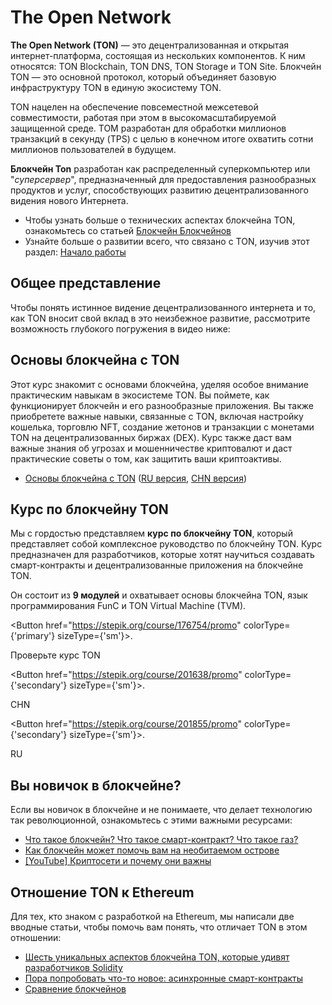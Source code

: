 
# The Open Network

**The Open Network (TON)** — это децентрализованная и открытая интернет-платформа, состоящая из нескольких компонентов. К ним относятся: TON Blockchain, TON DNS, TON Storage и TON Site. Блокчейн TON — это основной протокол, который объединяет базовую инфраструктуру TON в единую экосистему TON.

TON нацелен на обеспечение повсеместной межсетевой совместимости, работая при этом в высокомасштабируемой защищенной среде. TOM разработан для обработки миллионов транзакций в секунду (TPS) с целью в конечном итоге охватить сотни миллионов пользователей в будущем.

**Блокчейн Ton** разработан как распределенный суперкомпьютер или "_суперсервер_", предназначенный для предоставления разнообразных продуктов и услуг, способствующих развитию децентрализованного видения нового Интернета.

- Чтобы узнать больше о технических аспектах блокчейна TON, ознакомьтесь со статьей [Блокчейн Блокчейнов](/v3/concepts/dive-into-ton/ton-blockchain/blockchain-of-blockchains)
- Узнайте больше о развитии всего, что связано с TON, изучив этот раздел: [Начало работы](/v3/documentation/ton-documentation)

## Общее представление

Чтобы понять истинное видение децентрализованного интернета и то, как TON вносит свой вклад в это неизбежное развитие, рассмотрите возможность глубокого погружения в видео ниже:

<Player url="https://www.youtube.com/watch?v=XgzHmV_nnpY" />

## Основы блокчейна с TON

Этот курс знакомит с основами блокчейна, уделяя особое внимание практическим навыкам в экосистеме TON. Вы поймете, как функционирует блокчейн и его разнообразные приложения. Вы также приобретете важные навыки, связанные с TON, включая настройку кошелька, торговлю NFT, создание жетонов и транзакции с монетами TON на децентрализованных биржах (DEX). Курс также даст вам важные знания об угрозах и мошенничестве криптовалют и даст практические советы о том, как защитить ваши криптоактивы.

- [Основы блокчейна с TON](https://stepik.org/course/201294/) ([RU версия](https://stepik.org/course/202221/), [CHN версия](https://stepik.org/course/200976/))

## Курс по блокчейну TON

Мы с гордостью представляем **курс по блокчейну TON**, который представляет собой комплексное руководство по блокчейну TON. Курс предназначен для разработчиков, которые хотят научиться создавать смарт-контракты и децентрализованные приложения на блокчейне TON.

Он состоит из **9 модулей** и охватывает основы блокчейна TON, язык программирования FunC и TON Virtual Machine (TVM).

<Button href="https://stepik.org/course/176754/promo"
        colorType={'primary'} sizeType={'sm'}>.

Проверьте курс TON

</Button>

<Button href="https://stepik.org/course/201638/promo"
        colorType={'secondary'} sizeType={'sm'}>.

CHN

</Button>

<Button href="https://stepik.org/course/201855/promo"
        colorType={'secondary'} sizeType={'sm'}>.

RU

</Button>

## Вы новичок в блокчейне?

Если вы новичок в блокчейне и не понимаете, что делает технологию так революционной, ознакомьтесь с этими важными ресурсами:

- [Что такое блокчейн? Что такое смарт-контракт? Что такое газ?](https://blog.ton.org/what_is_blockchain)
- [Как блокчейн может помочь вам на необитаемом острове](https://talkol.medium.com/why-decentralized-consensus-blockchain-is-good-for-business-5ff263468210)
- [\[YouTube\] Криптосети и почему они важны](https://youtu.be/2wxtiNgXBaU)

## Отношение TON к Ethereum

Для тех, кто знаком с разработкой на Ethereum, мы написали две вводные статьи, чтобы помочь вам понять, что отличает TON в этом отношении:

- [Шесть уникальных аспектов блокчейна TON, которые удивят разработчиков Solidity](https://blog.ton.org/six-unique-aspects-of-ton-blockchain-that-will-surprise-solidity-developers)
- [Пора попробовать что-то новое: асинхронные смарт-контракты](https://telegra.ph/Its-time-to-try-something-new-Asynchronous-smart-contracts-03-25)
- [Сравнение блокчейнов](https://ton.org/comparison_of_blockchains.pdf)

